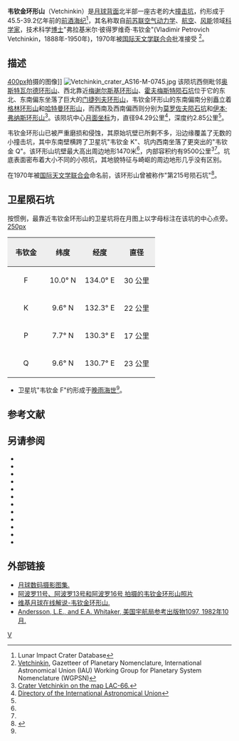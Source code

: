 {{lunar crater data|
 image=Vetchinkin crater AS16-M-2698.jpg|240px|
 caption=[[阿波罗16号|阿波罗16号]]测绘相机拍摄的图像，图中右侧是卫星探测器上的伽玛射线仪，''[[美国宇航局|美国宇航局]]照片''。|
 latitude=9.77|
 N_or_S=N|
 longitude=131.08|
 E_or_W=E|
 diameter=94.29公里|
 depth=2.85公里|
 colong=230|
 eponym=弗拉基米尔·彼·韦钦金}}

'''韦钦金环形山'''（Vetchinkin）是[[月球背面|月球背面]]北半部一座古老的大[[撞击坑|撞击坑]]，约形成于45.5-39.2亿年前的[[前酒海纪|前酒海纪]]<ref name=LICD>Lunar Impact Crater Database</ref>，其名称取自[[前苏联|前苏联]][[空气动力学|空气动力学]]、[[航空|航空]]、[[风能|风能]]领域[[科学家|科学家]]，技术科学[[博士|博士]]"弗拉基米尔·彼得罗维奇·韦钦金"(Vladimir Petrovich Vetchinkin，1888年-1950年)，1970年被[[国际天文学联合会|国际天文学联合会]]批准接受 <ref>[http://planetarynames.wr.usgs.gov/Feature/6373 Vetchinkin], Gazetteer of Planetary Nomenclature, International Astronomical Union (IAU) Working Group for Planetary System Nomenclature (WGPSN)</ref>。

==描述==
[[image:Normal_vetchinkin.jpg|400px]]拍摄的图像]]  
[[Image:Vetchinkin_crater_AS16-M-0745.jpg|thumb]]
该陨坑西侧毗邻[[奥斯特瓦尔德环形山|奥斯特瓦尔德环形山]]、西北靠近[[梅谢尔斯基环形山|梅谢尔斯基环形山]]、[[霍夫梅斯特陨石坑|霍夫梅斯特陨石坑]]位于它的东北、东南偏东坐落了巨大的[[门捷列夫环形山|门捷列夫环形山]]，韦钦金环形山的东南偏南分别矗立着[[格林环形山|格林环形山]]和[[哈特曼环形山|哈特曼环形山]]，而西南及西南偏西则分别为[[莫罗佐夫陨石坑|莫罗佐夫陨石坑]]和[[伊本·弗纳斯环形山|伊本·弗纳斯环形山]]<ref>[http://planetarynames.wr.usgs.gov/images/Lunar/lac_66_wac.pdf Crater Vetchinkin on the map LAC-66.]</ref>。该陨坑中心[[月面坐标|月面坐标]]为{{Coord|9.77|N|131.08|E|globe:Moon|nogoogle=1|noosm=1}}，直径94.29公里<ref name="IAU">[http://planetarynames.wr.usgs.gov/Feature/6373 Directory of the International Astronomical Union]</ref>，深度约2.85公里<ref name="LICD"/>。

韦钦金环形山已被严重磨损和侵蚀，其原始坑壁已所剩不多，沿边缘覆盖了无数的小撞击坑，其中东南壁横跨了卫星坑"韦钦金 K"、坑内西南坐落了更突出的"韦钦金 Q"。该环形山坑壁最大高出周边地形1470米<ref name="LICD"/>，内部容积约有9500公里<sup>3</sup><ref name="LICD"/>。坑底表面密布着大小不同的小陨坑，其地貌特征与崎岖的周边地形几乎没有区别。

在1970年被[[国际天文学联合会|国际天文学联合会]]命名前，该环形山曾被称作"第215号陨石坑"<ref>{{Cite web |url=http://www.lpi.usra.edu/resources/mapcatalog/LunarFarsideCharts/LFC-1%201stEd/LFC-1%202ndEd/LFC-1A/ |title=Lunar Farside Chart (LFC-1A) |accessdate=2017-01-05 |archive-date=2017-05-10 |archive-url=https://web.archive.org/web/20170510152936/http://www.lpi.usra.edu/resources/mapcatalog/LunarFarsideCharts/LFC-1%201stEd/LFC-1%202ndEd/LFC-1A/ |dead-url=no }}</ref>。

==卫星陨石坑==
按惯例，最靠近韦钦金环形山的卫星坑将在月图上以字母标注在该坑的中心点旁。
[[image:Vetchinkin_sattelite_craters_map.jpg|250px]]

{| class="wikitable"
!width="25%" style="background:#eeeeee;" |韦钦金
!width="25%" style="background:#eeeeee;" |纬度
!width="25%" style="background:#eeeeee;" |经度
!width="25%" style="background:#eeeeee;" |直径
|-
|align="center"|F
|align="center"|10.0° N
|align="center"|134.0° E
|align="center"|30 公里
|-
|align="center"|K
|align="center"|9.6° N
|align="center"|132.3° E
|align="center"|22 公里
|-
|align="center"|P
|align="center"|7.7° N
|align="center"|130.3° E
|align="center"|17 公里
|-
|align="center"|Q
|align="center"|9.6° N
|align="center"|130.7° E
|align="center"|23 公里
|}{{Clear}}
* 卫星坑"韦钦金 F"约形成于[[晚雨海世|晚雨海世]]<ref name="LICD"/>。

==参考文献==
{{Reflist}}

==另请参阅==
* {{cite book
  | last1 = Andersson
  | first1 = L. E.
  | last2 = Whitaker
  | first2 = E. A.
  | authorlink2 = Ewen Whitaker
  | date = 1982
  | title = [[NASA|NASA]] Catalogue of Lunar Nomenclature
  | publisher = NASA RP-1097
  | ref = harv
  }}
* {{cite web
  | last = Blue
  | first = Jennifer
  | date = July 25, 2007
  | title = Gazetteer of Planetary Nomenclature
  | publisher = [[United_States_Geological_Survey|USGS]]
  | url = http://planetarynames.wr.usgs.gov/
  | accessdate = 2007-08-05
  | ref = harv
  | archive-date = 2018-12-25
  | archive-url = https://web.archive.org/web/20181225170157/https://planetarynames.wr.usgs.gov/
  | dead-url = no
  }}
* {{cite book
  | last1 = Bussey
  | first1 = B.
  | authorlink1 = Ben Bussey
  | last2 = Spudis
  | first2 = P.
  | authorlink2 = Paul Spudis
  | date = 2004
  | title = The Clementine Atlas of the Moon
  | publisher = Cambridge University Press
  | location = New York
  | isbn = 978-0-521-81528-4
  | ref = harv
  }}
* {{cite book
  | last1 = Cocks
  | first1 = Elijah E.
  | last2 = Cocks
  | first2 = Josiah C.
  | date = 1995
  | title = Who's Who on the Moon: A Biographical Dictionary of Lunar Nomenclature
  | url = https://archive.org/details/isbn_9780936389271
  | publisher = Tudor Publishers
  | isbn = 978-0-936389-27-1
  | ref = harv
  }}
* {{cite web
  | last = McDowell
  | first = Jonathan
  | date = July 15, 2007
  | url = http://host.planet4589.org/astro/lunar/
  | title = Lunar Nomenclature
  | publisher = Jonathan's Space Report
  | accessdate = 2007-10-24
  | ref = harv
  | archive-date = 2018-12-25
  | archive-url = https://web.archive.org/web/20181225170156/http://host.planet4589.org/astro/lunar/
  | dead-url = no
  }}
* {{cite journal| last1 = Menzel| first1 = D. H.| last2 = Minnaert| first2 = M.| last3 = Levin| first3 = B.| last4 = Dollfus| first4 = A.| last5 = Bell| first5 = B.| title = Report on Lunar Nomenclature by the Working Group of Commission 17 of the IAU| doi = 10.1007/BF00171763| journal = Space Science Reviews| volume = 12| issue = 2| pages = 136–186| date = 1971| bibcode = 1971SSRv...12..136M| ref = harv}}
* {{cite book
  | first = Patrick
  | last = Moore
  | authorlink = Patrick Moore
  | date = 2001
  | title = On the Moon
  | url = https://archive.org/details/patrickmooreonmo00patr
  | publisher = Sterling Publishing Co.
  | isbn = 978-0-304-35469-6
  | ref = harv
  }}
* {{cite book
  | first = Fred W.
  | last = Price
  | date = 1988
  | title = The Moon Observer's Handbook
  | publisher = Cambridge University Press
  | isbn = 978-0-521-33500-3
  | ref = harv
  }}
* {{cite book
  | last = Rükl
  | first = Antonín
  | authorlink = Antonín Rükl
  | date = 1990
  | title = Atlas of the Moon
  | publisher = Kalmbach Books
  | isbn = 978-0-913135-17-4
  | ref = harv
  }}
* {{cite book
  | last = Webb
  | first = Rev. T. W.
  | authorlink = Thomas William Webb
  | date = 1962
  | title = Celestial Objects for Common Telescopes
  | url = https://archive.org/details/celestialobjects00webb
  | edition = 6th revised
  | publisher = Dover
  | isbn = 978-0-486-20917-3
  | ref = harv
  }}
* {{cite book
  | first = Ewen A.
  | last = Whitaker
  | authorlink = Ewen Whitaker
  | date = 1999
  | title = Mapping and Naming the Moon
  | publisher = Cambridge University Press
  | isbn = 978-0-521-62248-6
  | ref = harv
  }}
* {{cite book
  | first = Peter T.
  | last = Wlasuk
  | date = 2000
  | title = Observing the Moon
  | publisher = Springer
  | isbn = 978-1-85233-193-1
  | ref = harv
 }}
{{refend}}

==外部链接==
* [http://www.lpi.usra.edu/resources/lunar_orbiter/bin/srch_nam.shtml?Vetchinkin%7C0 月球数码摄影图集.]
* [http://www.lpi.usra.edu/resources/apollo/search/feature/?feature=Vetchinkin 阿波罗11号、阿波罗13号和阿波罗16号 拍摄的韦钦金环形山照片]
* [https://the-moon.wikispaces.com/Vetchinkin 维基月球在线解说-韦钦金环形山.]
* [http://planet4589.org/astro/lunar/RP-1097.pdf Andersson, L.E., and E.A. Whitaker, 美国宇航局参考出版物1097, 1982年10月.] {{Wayback|url=http://planet4589.org/astro/lunar/RP-1097.pdf |date=20141006125838 }}

[[Category:月球环形山|V]]
{{月球環形山 (T-Z)}}